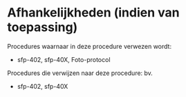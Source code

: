 # Afhankelijkheden (indien van toepassing)

Procedures waarnaar in deze procedure verwezen wordt:

-   sfp-402, sfp-40X, Foto-protocol

Procedures die verwijzen naar deze procedure: bv.

-   sfp-402, sfp-40X

